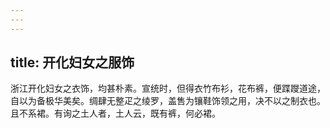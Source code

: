 ```yaml
---
---
---
```

title: 开化妇女之服饰
---



浙江开化妇女之衣饰，均甚朴素。宣统时，但得衣竹布衫，花布裤，便蹀躞道途，自以为备极华美矣。绸肆无整疋之绫罗，盖售为镶鞋饰领之用，决不以之制衣也。且不系裙。有询之土人者，土人云，既有裤，何必裙。